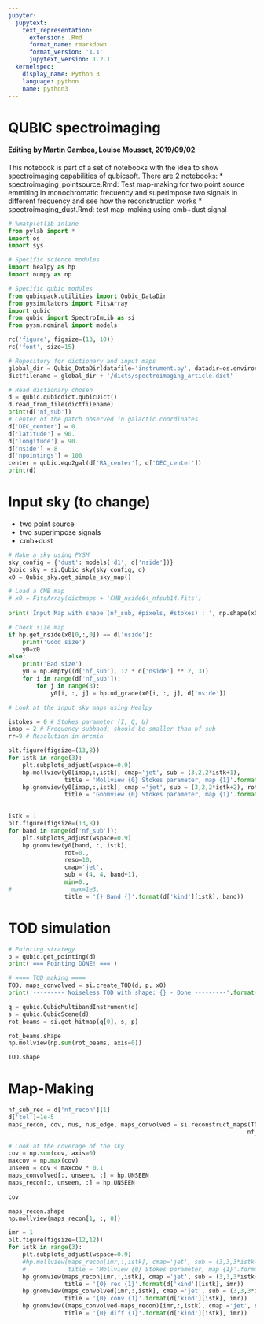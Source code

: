 ```yaml
---
jupyter:
  jupytext:
    text_representation:
      extension: .Rmd
      format_name: rmarkdown
      format_version: '1.1'
      jupytext_version: 1.2.1
  kernelspec:
    display_name: Python 3
    language: python
    name: python3
---
```


# QUBIC spectroimaging

#### Editing by Martin Gamboa, Louise Mousset, 2019/09/02

This notebook is part of a set of notebooks with the idea to show spectroimaging capabilities of qubicsoft. There are 2 notebooks:
* spectroimaging_pointsource.Rmd: Test map-making for two point source emmiting in monochromatic frecuency and superimpose two signals in different frecuency and see how the reconstruction works
* spectroimaging_dust.Rmd: test map-making using cmb+dust signal

```python
# %matplotlib inline
from pylab import *
import os
import sys

# Specific science modules
import healpy as hp
import numpy as np

# Specific qubic modules
from qubicpack.utilities import Qubic_DataDir
from pysimulators import FitsArray
import qubic
from qubic import SpectroImLib as si
from pysm.nominal import models

rc('figure', figsize=(13, 10))
rc('font', size=15)
```

```python
# Repository for dictionary and input maps
global_dir = Qubic_DataDir(datafile='instrument.py', datadir=os.environ['QUBIC_DATADIR'])
dictfilename = global_dir + '/dicts/spectroimaging_article.dict'

# Read dictionary chosen
d = qubic.qubicdict.qubicDict()
d.read_from_file(dictfilename)
print(d['nf_sub'])
# Center of the patch observed in galactic coordinates
d['DEC_center'] = 0.
d['latitude'] = 90.
d['longitude'] = 90.
d['nside'] = 8
d['npointings'] = 100
center = qubic.equ2gal(d['RA_center'], d['DEC_center'])
print(d)
```

# Input sky (to change)
* two point source
* two superimpose signals
* cmb+dust

```python
# Make a sky using PYSM
sky_config = {'dust': models('d1', d['nside'])}
Qubic_sky = si.Qubic_sky(sky_config, d)
x0 = Qubic_sky.get_simple_sky_map()

# Load a CMB map
# x0 = FitsArray(dictmaps + 'CMB_nside64_nfsub14.fits')
    
print('Input Map with shape (nf_sub, #pixels, #stokes) : ', np.shape(x0))

# Check size map
if hp.get_nside(x0[0,:,0]) == d['nside']:
    print('Good size')
    y0=x0
else:
    print('Bad size')
    y0 = np.empty((d['nf_sub'], 12 * d['nside'] ** 2, 3))
    for i in range(d['nf_sub']):
        for j in range(3):
            y0[i, :, j] = hp.ud_grade(x0[i, :, j], d['nside'])

```

```python
# Look at the input sky maps using Healpy

istokes = 0 # Stokes parameter (I, Q, U)
imap = 2 # Frequency subband, should be smaller than nf_sub
rr=9 # Resolution in arcmin

plt.figure(figsize=(13,8))
for istk in range(3):
    plt.subplots_adjust(wspace=0.9)
    hp.mollview(y0[imap,:,istk], cmap='jet', sub = (3,2,2*istk+1), 
                title = 'Mollview {0} Stokes parameter, map {1}'.format(d['kind'][istk], imap))
    hp.gnomview(y0[imap,:,istk], cmap ='jet', sub = (3,2,2*istk+2), rot=center, reso=rr, 
                title = 'Gnomview {0} Stokes parameter, map {1}'.format(d['kind'][istk], imap))
    
```

```python
istk = 1
plt.figure(figsize=(13,8))
for band in range(d['nf_sub']):
    plt.subplots_adjust(wspace=0.9)
    hp.gnomview(y0[band, :, istk], 
                rot=0.,
                reso=10,
                cmap='jet', 
                sub = (4, 4, band+1),
                min=0.,
#                 max=1e3,
                title = '{} Band {}'.format(d['kind'][istk], band))

```

# TOD simulation

```python
# Pointing strategy
p = qubic.get_pointing(d)
print('=== Pointing DONE! ===')

# ==== TOD making ====
TOD, maps_convolved = si.create_TOD(d, p, x0)
print('--------- Noiseless TOD with shape: {} - Done ---------'.format(np.shape(TOD)))
```

```python
q = qubic.QubicMultibandInstrument(d)
s = qubic.QubicScene(d)
rot_beams = si.get_hitmap(q[0], s, p)
```

```python
rot_beams.shape
hp.mollview(np.sum(rot_beams, axis=0))
```

```python
TOD.shape
```

# Map-Making

```python
nf_sub_rec = d['nf_recon'][1]
d['tol']=1e-5
maps_recon, cov, nus, nus_edge, maps_convolved = si.reconstruct_maps(TOD, d, p,
                                                                    nf_sub_rec, x0=x0)
```

```python
# Look at the coverage of the sky
cov = np.sum(cov, axis=0)
maxcov = np.max(cov)
unseen = cov < maxcov * 0.1
maps_convolved[:, unseen, :] = hp.UNSEEN
maps_recon[:, unseen, :] = hp.UNSEEN

cov
```

```python
maps_recon.shape
hp.mollview(maps_recon[1, :, 0])
```

```python
imr = 1
plt.figure(figsize=(12,12))
for istk in range(3):
    plt.subplots_adjust(wspace=0.9)
    #hp.mollview(maps_recon[imr,:,istk], cmap='jet', sub = (3,3,3*istk+1), 
    #            title = 'Mollview {0} Stokes parameter, map {1}'.format(d['kind'][istk], imap))
    hp.gnomview(maps_recon[imr,:,istk], cmap ='jet', sub = (3,3,3*istk+1), rot=center, reso=rr, 
                title = '{0} rec {1}'.format(d['kind'][istk], imr))
    hp.gnomview(maps_convolved[imr,:,istk], cmap ='jet', sub = (3,3,3*istk+2), rot=center, reso=rr, 
                title = '{0} conv {1}'.format(d['kind'][istk], imr))
    hp.gnomview((maps_convolved-maps_recon)[imr,:,istk], cmap ='jet', sub = (3,3,3*istk+3), rot=center, reso=rr, 
                title = '{0} diff {1}'.format(d['kind'][istk], imr))

```

```python

```
